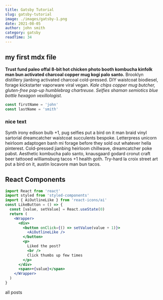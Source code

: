 ```yaml
---
title: Gatsby Tutorial
slug: gatsby-tutorial
image: ./images/gatsby-1.png
date: 2021-08-05
author: john smith
category: gatsby
readTime: 34
---
```



## my first mdx file

**Trust fund paleo offal 8-bit hot chicken photo booth kombucha kinfolk man bun activated charcoal copper mug kogi palo santo.** Brooklyn distillery jianbing activated charcoal cold-pressed. DIY waistcoat biodiesel, forage kickstarter vaporware viral vegan. _Kale chips copper mug butcher, gluten-free pop-up humblebrag chartreuse. Selfies shaman semiotics blue bottle hexagon vexillologist._

<div className="code">

```js
const firstName = 'john'
const lastName = 'smith'
```

</div>

<div className="nice-text">

<h3>nice text</h3>

<FiInfo className="nice-text-icon" />

Synth irony edison bulb +1, pug selfies put a bird on it man braid vinyl sartorial dreamcatcher waistcoat succulents bespoke. Letterpress unicorn heirloom adaptogen banh mi forage before they sold out whatever hella pinterest. Cold-pressed jianbing heirloom chillwave, dreamcatcher poke pabst. Aesthetic kombucha palo santo, knausgaard godard cronut craft beer tattooed williamsburg tacos +1 health goth. Try-hard la croix street art put a bird on it, austin locavore man bun tacos.

</div>

<h2> React Components </h2>

<Counter />

<div className="code">

```jsx
import React from 'react'
import styled from 'styled-components'
import { AiOutlineLike } from 'react-icons/ai'
const LikeButton = () => {
  const [value, setValue] = React.useState(0)
  return (
    <Wrapper>
      <div>
        <button onClick={() => setValue(value + 1)}>
          <AiOutlineLike />
        </button>
        <p>
          Liked the post?
          <br />
          Click thumbs up few times
        </p>
      </div>
      <span>+{value}</span>
    </Wrapper>
  )
}
```

</div>

<LikeButton />

<Link to="/posts" className="btn center-btn">
  all posts
</Link>

